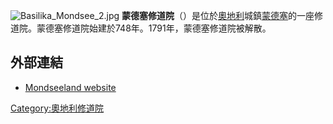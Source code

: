 [[File:Basilika_Mondsee_2.jpg|thumb]]
'''蒙德塞修道院'''（{{lang-de|Kloster Mondsee}}）是位於[[奧地利|奧地利]]城鎮[[蒙德塞|蒙德塞]]的一座修道院。蒙德塞修道院始建於748年。1791年，蒙德塞修道院被解散。

==外部連結==
{{Commons category|Kloster Mondsee}}
* {{de icon}} [http://www.dasmondseeland.at/ Mondseeland website] {{Wayback|url=http://www.dasmondseeland.at/ |date=20210227130630 }}
{{coord|47|51|26|N|13|21|00|E|region:AT_type:landmark|display=title}}
{{normdaten}}
[[Category:奧地利修道院|Category:奧地利修道院]]